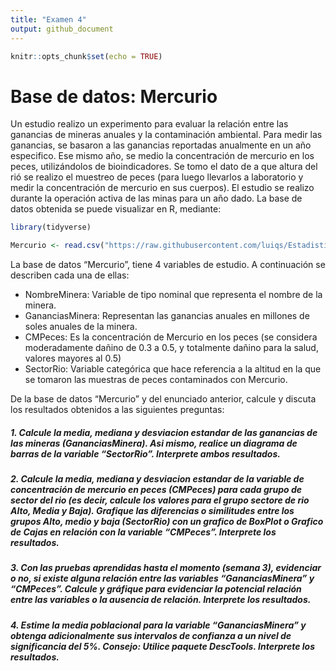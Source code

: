 ```yaml
---
title: "Examen 4"
output: github_document
---
```


```r
knitr::opts_chunk$set(echo = TRUE)
```

# Base de datos: Mercurio

Un estudio realizo un experimento para evaluar la relación entre las ganancias de mineras anuales y la contaminación ambiental. Para medir las ganancias, se basaron a las ganancias reportadas anualmente en un año especifico. Ese mismo año, se medio la concentración de mercurio en los peces, utilizándolos de bioindicadores. Se tomo el dato de a que altura del rió se realizo el muestreo de peces (para luego llevarlos a laboratorio y medir la concentración de mercurio en sus cuerpos). El estudio se realizo durante la operación activa de las minas para un año dado. La base de datos obtenida se puede visualizar en R, mediante:
```r
library(tidyverse)
```

```r
Mercurio <- read.csv("https://raw.githubusercontent.com/luiqs/Estadistica-Aplicada/main/PDB/Mercurio.csv")
```

La base de datos "Mercurio", tiene 4 variables de estudio. A continuación se describen cada una de ellas:

+ NombreMinera: Variable de tipo nominal que representa el nombre de la minera. 
+ GananciasMinera: Representan las ganancias anuales en millones de soles anuales de la minera.
+ CMPeces: Es la concentración de Mercurio en los peces (se considera moderadamente dañino de 0.3 a 0.5, y totalmente dañino para la salud, valores mayores al 0.5)
+ SectorRio: Variable categórica que hace referencia a la altitud en la que se tomaron las muestras de peces contaminados con Mercurio.

De la base de datos "Mercurio" y del enunciado anterior, calcule y discuta los resultados obtenidos a las siguientes preguntas:

##### 1. Calcule la media, mediana y desviacion estandar de las ganancias de las mineras (GananciasMinera). Asi mismo, realice un diagrama de barras de la variable "SectorRio". **Interprete ambos resultados**.

##### 2. Calcule la media, mediana y desviacion estandar de la variable de concentración de mercurio en peces (CMPeces) para cada grupo de sector del rio (es decir, calcule los valores para el grupo sectore de rio Alto, Media y Baja). Grafique las diferencias o similitudes entre los grupos Alto, medio y baja (SectorRio) con un grafico de BoxPlot o Grafico de Cajas en relación con la variable "CMPeces". **Interprete los resultados**.

##### 3. Con las pruebas aprendidas hasta el momento (semana 3), evidenciar o no, si existe alguna relación entre las variables "GananciasMinera" y "CMPeces". Calcule y gráfique para evidenciar la potencial relación entre las variables o la ausencia de relación. **Interprete los resultados**.

##### 4. Estime la media poblacional para la variable "GananciasMinera" y obtenga adicionalmente sus intervalos de confianza a un nivel de significancia del 5%. Consejo: Utilice paquete DescTools. **Interprete los resultados**.